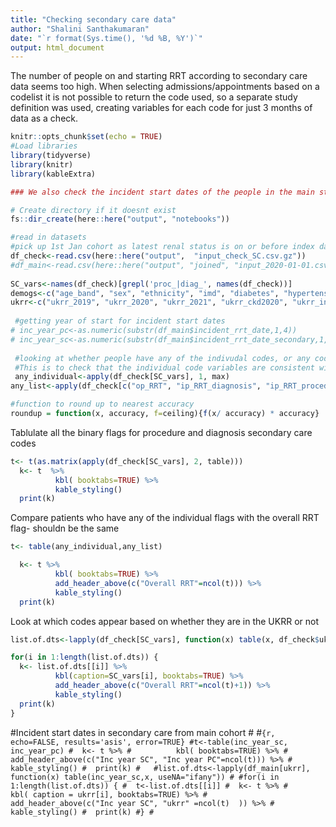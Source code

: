 ```yaml
---
title: "Checking secondary care data"
author: "Shalini Santhakumaran"
date: "`r format(Sys.time(), '%d %B, %Y')`"
output: html_document
---
```


The number of people on and starting RRT according to secondary care data seems too high. When selecting admissions/appointments based on a codelist it is not possible to return the code used, so a separate study definition was used, creating variables for each code for just 3 months of data as a check.


```r
knitr::opts_chunk$set(echo = TRUE)
#Load libraries
library(tidyverse)
library(knitr)
library(kableExtra)

### We also check the incident start dates of the people in the main study definition but not doing this for now to get some numbers before study def finishes.

# Create directory if it doesnt exist
fs::dir_create(here::here("output", "notebooks"))

#read in datasets
#pick up 1st Jan cohort as latest renal status is on or before index date
df_check<-read.csv(here::here("output",  "input_check_SC.csv.gz"))
#df_main<-read.csv(here::here("output", "joined", "input_2020-01-01.csv.gz"))
 
SC_vars<-names(df_check)[grepl('proc_|diag_', names(df_check))]
demogs<-c("age_band", "sex", "ethnicity", "imd", "diabetes", "hypertension",  "at_risk", "region")
ukrr<-c("ukrr_2019", "ukrr_2020", "ukrr_2021", "ukrr_ckd2020", "ukrr_inc2020")
 
 #getting year of start for incident start dates
# inc_year_pc<-as.numeric(substr(df_main$incident_rrt_date,1,4))
# inc_year_sc<-as.numeric(substr(df_main$incident_rrt_date_secondary,1,4))
 
 #looking at whether people have any of the indivudal codes, or any codes on the codelists. 
 #This is to check that the individual code variables are consistent with the study def variables that look at the whole codelist together.
 any_individual<-apply(df_check[SC_vars], 1, max)
any_list<-apply(df_check[c("op_RRT", "ip_RRT_diagnosis", "ip_RRT_procedure")], 1, max)

#function to round up to nearest accuracy
roundup = function(x, accuracy, f=ceiling){f(x/ accuracy) * accuracy}
```

Tablulate all the binary flags for procedure and diagnosis secondary care codes

```r

t<- t(as.matrix(apply(df_check[SC_vars], 2, table)))
  k<- t  %>%
          kbl( booktabs=TRUE) %>%
          kable_styling()
  print(k)
```

Compare patients who have any of the individual flags with the overall RRT flag- shouldn be the same

```r

t<- table(any_individual,any_list)

  k<- t %>%
          kbl( booktabs=TRUE) %>%
          add_header_above(c("Overall RRT"=ncol(t))) %>%
          kable_styling()
  print(k)
```

Look at which codes appear based on whether they are in the UKRR or not


```r

list.of.dts<-lapply(df_check[SC_vars], function(x) table(x, df_check$ukrr_2019, useNA="ifany"))

for(i in 1:length(list.of.dts)) {
  k<- list.of.dts[[i]] %>%
          kbl(caption=SC_vars[i], booktabs=TRUE) %>%
          add_header_above(c("Overall RRT"=ncol(t)+1)) %>%
          kable_styling()
  print(k)
}
```

#Incident start dates in secondary care from main cohort
#
#```{r, echo=FALSE, results='asis', error=TRUE}
#t<-table(inc_year_sc, inc_year_pc)
#  k<- t %>%
#          kbl( booktabs=TRUE) %>%
#          add_header_above(c("Inc year SC", "Inc year PC"=ncol(t))) %>%
#          kable_styling()
#  print(k)
#  
#list.of.dts<-lapply(df_main[ukrr], function(x) table(inc_year_sc,x, useNA="ifany"))
#
#for(i in 1:length(list.of.dts)) {
#  t<-list.of.dts[[i]]
#  k<- t %>%
#          kbl( caption = ukrr[i], booktabs=TRUE) %>%
#          add_header_above(c("Inc year SC", "ukrr" =ncol(t)  )) %>%
#          kable_styling()
#  print(k)
#}
#```
